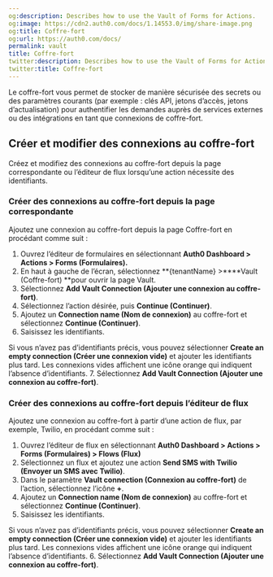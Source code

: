 ```yaml
---
og:description: Describes how to use the Vault of Forms for Actions.
og:image: https://cdn2.auth0.com/docs/1.14553.0/img/share-image.png
og:title: Coffre-fort
og:url: https://auth0.com/docs/
permalink: vault
title: Coffre-fort
twitter:description: Describes how to use the Vault of Forms for Actions.
twitter:title: Coffre-fort
---
```


Le coffre-fort vous permet de stocker de manière sécurisée des secrets ou des paramètres courants (par exemple : clés API, jetons d’accès, jetons d’actualisation) pour authentifier les demandes auprès de services externes ou des intégrations en tant que connexions de coffre-fort.



## Créer et modifier des connexions au coffre-fort

Créez et modifiez des connexions au coffre-fort depuis la page correspondante ou l’éditeur de flux lorsqu’une action nécessite des identifiants.

### Créer des connexions au coffre-fort depuis la page correspondante

Ajoutez une connexion au coffre-fort depuis la page Coffre-fort en procédant comme suit :

1. Ouvrez l’éditeur de formulaires en sélectionnant **Auth0 Dashboard > Actions > Forms (Formulaires).**
2. En haut à gauche de l’écran, sélectionnez **{tenantName} >****Vault (Coffre-fort) **pour ouvrir la page Vault.
3. Sélectionnez **Add Vault Connection (Ajouter une connexion au coffre-fort)**.
4. Sélectionnez l’action désirée, puis **Continue (Continuer)**.
5. Ajoutez un **Connection name (Nom de connexion)** au coffre-fort et sélectionnez **Continue (Continuer)**.
6. Saisissez les identifiants.

Si vous n’avez pas d’identifiants précis, vous pouvez sélectionner **Create an empty connection (Créer une connexion vide)** et ajouter les identifiants plus tard. Les connexions vides affichent une icône orange qui indiquent l’absence d’identifiants.
7. Sélectionnez **Add Vault Connection (Ajouter une connexion au coffre-fort)**.

### Créer des connexions au coffre-fort depuis l’éditeur de flux

Ajoutez une connexion au coffre-fort à partir d’une action de flux, par exemple, Twilio, en procédant comme suit :

1. Ouvrez l’éditeur de flux en sélectionnant **Auth0 Dashboard > Actions > Forms (Formulaires) > Flows (Flux)**
2. Sélectionnez un flux et ajoutez une action **Send SMS with Twilio (Envoyer un SMS avec Twilio)**.
3. Dans le paramètre **Vault connection (Connexion au coffre-fort)** de l’action, sélectionnez l’icône **+**.
4. Ajoutez un **Connection name (Nom de connexion)** au coffre-fort et sélectionnez **Continue (Continuer)**.
5. Saisissez les identifiants.


Si vous n’avez pas d’identifiants précis, vous pouvez sélectionner **Create an empty connection (Créer une connexion vide)** et ajouter les identifiants plus tard. Les connexions vides affichent une icône orange qui indiquent l’absence d’identifiants.
6. Sélectionnez **Add Vault Connection (Ajouter une connexion au coffre-fort)**.